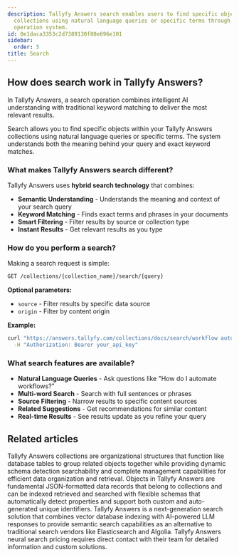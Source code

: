 ```yaml
---
description: Tallyfy Answers search enables users to find specific objects within
  collections using natural language queries or specific terms through a query-based
  operation system.
id: 0e1daca3353c2d7389130f80e696e101
sidebar:
  order: 5
title: Search
---
```


## How does search work in Tallyfy Answers?

In Tallyfy Answers, a search operation combines intelligent AI understanding with traditional keyword matching to deliver the most relevant results.

Search allows you to find specific objects within your Tallyfy Answers collections using natural language queries or specific terms. The system understands both the meaning behind your query and exact keyword matches.

### What makes Tallyfy Answers search different?

Tallyfy Answers uses **hybrid search technology** that combines:

- **Semantic Understanding** - Understands the meaning and context of your search query
- **Keyword Matching** - Finds exact terms and phrases in your documents
- **Smart Filtering** - Filter results by source or collection type
- **Instant Results** - Get relevant results as you type

### How do you perform a search?

Making a search request is simple:

```bash
GET /collections/{collection_name}/search/{query}
```

**Optional parameters:**
- `source` - Filter results by specific data source
- `origin` - Filter by content origin

**Example:**
```bash
curl "https://answers.tallyfy.com/collections/docs/search/workflow automation" \
  -H "Authorization: Bearer your_api_key"
```

### What search features are available?

- **Natural Language Queries** - Ask questions like "How do I automate workflows?"
- **Multi-word Search** - Search with full sentences or phrases
- **Source Filtering** - Narrow results to specific content sources
- **Related Suggestions** - Get recommendations for similar content
- **Real-time Results** - See results update as you refine your query



<PageTree />


## Related articles
<CardGrid>
<LinkTitleCard header="<b>Answers > Collections</b>" href="/products/answers/collections/" > Tallyfy Answers collections are organizational structures that function like database tables to group related objects together while providing dynamic schema detection searchability and complete management capabilities for efficient data organization and retrieval. </LinkTitleCard>
<LinkTitleCard header="<b>Answers > Objects</b>" href="/products/answers/objects/" > Objects in Tallyfy Answers are fundamental JSON-formatted data records that belong to collections and can be indexed retrieved and searched with flexible schemas that automatically detect properties and support both custom and auto-generated unique identifiers. </LinkTitleCard>
<LinkTitleCard header="<b>Overview</b>" href="/products/answers/" > Tallyfy Answers is a next-generation search solution that combines vector database indexing with AI-powered LLM responses to provide semantic search capabilities as an alternative to traditional search vendors like Elasticsearch and Algolia. </LinkTitleCard>
<LinkTitleCard header="<b>Answers > Pricing for Answers neural search</b>" href="/products/answers/pricing/" > Tallyfy Answers neural search pricing requires direct contact with their team for detailed information and custom solutions. </LinkTitleCard>
</CardGrid>